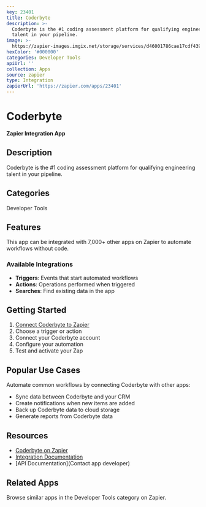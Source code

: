 ```yaml
---
key: 23401
title: Coderbyte
description: >-
  Coderbyte is the #1 coding assessment platform for qualifying engineering
  talent in your pipeline.
image: >-
  https://zapier-images.imgix.net/storage/services/d46001786cae17cdf439460b37333d24.png?auto=format%2Ccompress&ixlib=python-3.0.0&q=50
hexColor: '#000000'
categories: Developer Tools
apiUrl: ''
collection: Apps
source: zapier
type: Integration
zapierUrl: 'https://zapier.com/apps/23401'
---
```

# Coderbyte

**Zapier Integration App**

## Description

Coderbyte is the #1 coding assessment platform for qualifying engineering talent in your pipeline.

## Categories

Developer Tools

## Features

This app can be integrated with 7,000+ other apps on Zapier to automate workflows without code.

### Available Integrations

- **Triggers**: Events that start automated workflows
- **Actions**: Operations performed when triggered
- **Searches**: Find existing data in the app

## Getting Started

1. [Connect Coderbyte to Zapier](https://zapier.com/apps/23401)
2. Choose a trigger or action
3. Connect your Coderbyte account
4. Configure your automation
5. Test and activate your Zap

## Popular Use Cases

Automate common workflows by connecting Coderbyte with other apps:

- Sync data between Coderbyte and your CRM
- Create notifications when new items are added
- Back up Coderbyte data to cloud storage
- Generate reports from Coderbyte data

## Resources

- [Coderbyte on Zapier](https://zapier.com/apps/23401)
- [Integration Documentation](https://zapier.com/apps/23401/integrations)
- [API Documentation](Contact app developer)

## Related Apps

Browse similar apps in the Developer Tools category on Zapier.

